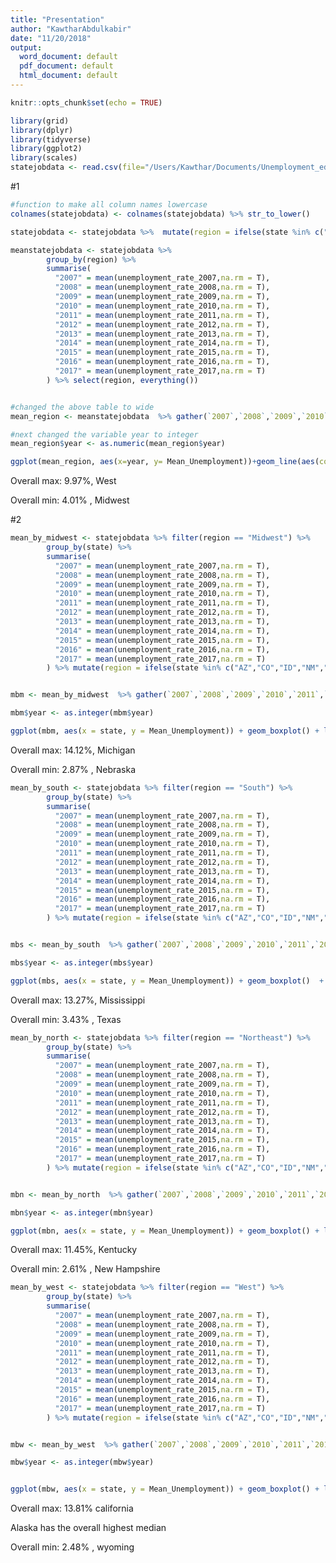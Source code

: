 ```yaml
---
title: "Presentation"
author: "KawtharAbdulkabir"
date: "11/20/2018"
output:
  word_document: default
  pdf_document: default
  html_document: default
---
```


```r
knitr::opts_chunk$set(echo = TRUE)

library(grid)
library(dplyr)
library(tidyverse)
library(ggplot2)
library(scales)
statejobdata <- read.csv(file="/Users/Kawthar/Documents/Unemployment_edited.csv", header=TRUE, sep=",")
```





#1
```r
#function to make all column names lowercase
colnames(statejobdata) <- colnames(statejobdata) %>% str_to_lower()

statejobdata <- statejobdata %>%  mutate(region = ifelse(state %in% c("AZ","CO","ID","NM","MT","UT","NV","WY","AK","HI","OR","WA","CA"), "West", ifelse(state %in% c("IN","IL","MI","OH","WI","IA","KS","MN","MO","NE","ND","SD"), "Midwest", ifelse(state %in% c("DE","DC","FL","GA","MD","NC","AL","KT","MS","TN","AR","LA","OK","TX","SC","VA","WV"), "South", "Northeast"))))

meanstatejobdata <- statejobdata %>%  
        group_by(region) %>% 
        summarise(
          "2007" = mean(unemployment_rate_2007,na.rm = T),
          "2008" = mean(unemployment_rate_2008,na.rm = T),
          "2009" = mean(unemployment_rate_2009,na.rm = T),
          "2010" = mean(unemployment_rate_2010,na.rm = T),
          "2011" = mean(unemployment_rate_2011,na.rm = T),
          "2012" = mean(unemployment_rate_2012,na.rm = T),
          "2013" = mean(unemployment_rate_2013,na.rm = T),
          "2014" = mean(unemployment_rate_2014,na.rm = T),
          "2015" = mean(unemployment_rate_2015,na.rm = T),
          "2016" = mean(unemployment_rate_2016,na.rm = T),
          "2017" = mean(unemployment_rate_2017,na.rm = T)
        ) %>% select(region, everything())


#changed the above table to wide
mean_region <- meanstatejobdata  %>% gather(`2007`,`2008`,`2009`,`2010`,`2011`,`2012`,`2013`,`2014`,`2015`,`2016`,`2017`, key = "year", value = "Mean_Unemployment")

#next changed the variable year to integer
mean_region$year <- as.numeric(mean_region$year)

ggplot(mean_region, aes(x=year, y= Mean_Unemployment))+geom_line(aes(col=region)) + labs("\nYear", y= "Mean Unemployment Rate by Region\n", title = "Unemployment Rate by Region of the US: 2007-2017") +  scale_x_continuous(labels = function (x) floor(x)) 

```

Overall max: 9.97%,  West

Overall min: 4.01% , Midwest



#2
```r

mean_by_midwest <- statejobdata %>% filter(region == "Midwest") %>%
        group_by(state) %>% 
        summarise(
          "2007" = mean(unemployment_rate_2007,na.rm = T),
          "2008" = mean(unemployment_rate_2008,na.rm = T),
          "2009" = mean(unemployment_rate_2009,na.rm = T),
          "2010" = mean(unemployment_rate_2010,na.rm = T),
          "2011" = mean(unemployment_rate_2011,na.rm = T),
          "2012" = mean(unemployment_rate_2012,na.rm = T),
          "2013" = mean(unemployment_rate_2013,na.rm = T),
          "2014" = mean(unemployment_rate_2014,na.rm = T),
          "2015" = mean(unemployment_rate_2015,na.rm = T),
          "2016" = mean(unemployment_rate_2016,na.rm = T),
          "2017" = mean(unemployment_rate_2017,na.rm = T)
        ) %>% mutate(region = ifelse(state %in% c("AZ","CO","ID","NM","MT","UT","NV","WY","AK","HI","OR","WA","CA"), "West", ifelse(state %in% c("IN","IL","MI","OH","WI","IA","KS","MN","MO","NE","ND","SD"), "Midwest", ifelse(state %in% c("DE","DC","FL","GA","MD","NC","AL","KT","MS","TN","AR","LA","OK","TX","SC","VA","WV"), "South", "Northeast")))) %>% select(everything())


mbm <- mean_by_midwest  %>% gather(`2007`,`2008`,`2009`,`2010`,`2011`,`2012`,`2013`,`2014`,`2015`,`2016`,`2017`, key = "year", value = "Mean_Unemployment")

mbm$year <- as.integer(mbm$year)

ggplot(mbm, aes(x = state, y = Mean_Unemployment)) + geom_boxplot() + labs("\nYear", y= "Distribution of Unemployment Rate by State\n", title = "Unemployment Rate by State in the Midwest:07-2017")

```

Overall max: 14.12%, Michigan

Overall min: 2.87% , Nebraska



```r
mean_by_south <- statejobdata %>% filter(region == "South") %>%
        group_by(state) %>% 
        summarise(
          "2007" = mean(unemployment_rate_2007,na.rm = T),
          "2008" = mean(unemployment_rate_2008,na.rm = T),
          "2009" = mean(unemployment_rate_2009,na.rm = T),
          "2010" = mean(unemployment_rate_2010,na.rm = T),
          "2011" = mean(unemployment_rate_2011,na.rm = T),
          "2012" = mean(unemployment_rate_2012,na.rm = T),
          "2013" = mean(unemployment_rate_2013,na.rm = T),
          "2014" = mean(unemployment_rate_2014,na.rm = T),
          "2015" = mean(unemployment_rate_2015,na.rm = T),
          "2016" = mean(unemployment_rate_2016,na.rm = T),
          "2017" = mean(unemployment_rate_2017,na.rm = T)
        ) %>% mutate(region = ifelse(state %in% c("AZ","CO","ID","NM","MT","UT","NV","WY","AK","HI","OR","WA","CA"), "West", ifelse(state %in% c("IN","IL","MI","OH","WI","IA","KS","MN","MO","NE","ND","SD"), "Midwest", ifelse(state %in% c("DE","DC","FL","GA","MD","NC","AL","KT","MS","TN","AR","LA","OK","TX","SC","VA","WV"), "South", "Northeast")))) %>% select(everything())


mbs <- mean_by_south  %>% gather(`2007`,`2008`,`2009`,`2010`,`2011`,`2012`,`2013`,`2014`,`2015`,`2016`,`2017`, key = "year", value = "Mean_Unemployment")

mbs$year <- as.integer(mbs$year)

ggplot(mbs, aes(x = state, y = Mean_Unemployment)) + geom_boxplot()  + labs("\nYear", y= "Distribution of Unemployment Rate by State\n", title = "Unemployment Rate by State in the South:07-2017")
```

Overall max: 13.27%, Mississippi

Overall min: 3.43% , Texas


```r
mean_by_north <- statejobdata %>% filter(region == "Northeast") %>%
        group_by(state) %>% 
        summarise(
          "2007" = mean(unemployment_rate_2007,na.rm = T),
          "2008" = mean(unemployment_rate_2008,na.rm = T),
          "2009" = mean(unemployment_rate_2009,na.rm = T),
          "2010" = mean(unemployment_rate_2010,na.rm = T),
          "2011" = mean(unemployment_rate_2011,na.rm = T),
          "2012" = mean(unemployment_rate_2012,na.rm = T),
          "2013" = mean(unemployment_rate_2013,na.rm = T),
          "2014" = mean(unemployment_rate_2014,na.rm = T),
          "2015" = mean(unemployment_rate_2015,na.rm = T),
          "2016" = mean(unemployment_rate_2016,na.rm = T),
          "2017" = mean(unemployment_rate_2017,na.rm = T)
        ) %>% mutate(region = ifelse(state %in% c("AZ","CO","ID","NM","MT","UT","NV","WY","AK","HI","OR","WA","CA"), "West", ifelse(state %in% c("IN","IL","MI","OH","WI","IA","KS","MN","MO","NE","ND","SD"), "Midwest", ifelse(state %in% c("DE","DC","FL","GA","MD","NC","AL","KT","MS","TN","AR","LA","OK","TX","SC","VA","WV"), "South", "Northeast")))) %>% select(everything())


mbn <- mean_by_north  %>% gather(`2007`,`2008`,`2009`,`2010`,`2011`,`2012`,`2013`,`2014`,`2015`,`2016`,`2017`, key = "year", value = "Mean_Unemployment")

mbn$year <- as.integer(mbn$year)

ggplot(mbn, aes(x = state, y = Mean_Unemployment)) + geom_boxplot() + labs("\nYear", y= "Distribution of Unemployment Rate by State\n", title = "Unemployment Rate by State in the Northeast:07-2017")
```

Overall max: 11.45%, Kentucky

Overall min: 2.61% , New Hampshire



```r
mean_by_west <- statejobdata %>% filter(region == "West") %>%
        group_by(state) %>% 
        summarise(
          "2007" = mean(unemployment_rate_2007,na.rm = T),
          "2008" = mean(unemployment_rate_2008,na.rm = T),
          "2009" = mean(unemployment_rate_2009,na.rm = T),
          "2010" = mean(unemployment_rate_2010,na.rm = T),
          "2011" = mean(unemployment_rate_2011,na.rm = T),
          "2012" = mean(unemployment_rate_2012,na.rm = T),
          "2013" = mean(unemployment_rate_2013,na.rm = T),
          "2014" = mean(unemployment_rate_2014,na.rm = T),
          "2015" = mean(unemployment_rate_2015,na.rm = T),
          "2016" = mean(unemployment_rate_2016,na.rm = T),
          "2017" = mean(unemployment_rate_2017,na.rm = T)
        ) %>% mutate(region = ifelse(state %in% c("AZ","CO","ID","NM","MT","UT","NV","WY","AK","HI","OR","WA","CA"), "West", ifelse(state %in% c("IN","IL","MI","OH","WI","IA","KS","MN","MO","NE","ND","SD"), "Midwest", ifelse(state %in% c("DE","DC","FL","GA","MD","NC","AL","KT","MS","TN","AR","LA","OK","TX","SC","VA","WV"), "South", "Northeast")))) %>% select(everything())


mbw <- mean_by_west  %>% gather(`2007`,`2008`,`2009`,`2010`,`2011`,`2012`,`2013`,`2014`,`2015`,`2016`,`2017`, key = "year", value = "Mean_Unemployment")

mbw$year <- as.integer(mbw$year)


ggplot(mbw, aes(x = state, y = Mean_Unemployment)) + geom_boxplot() + labs("\nYear", y= "Distribution of Unemployment Rate by State\n", title = "Unemployment Rate by State in the West:07-2017")
```

Overall max: 13.81% california

Alaska has the overall highest median

Overall min: 2.48% , wyoming




